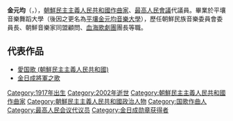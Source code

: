 '''金元均'''（{{lang-ko|김원균}}，{{bd|1917年|1月2日|2002年|4月5日}}），[[朝鮮民主主義人民共和國|朝鮮民主主義人民共和國]][[作曲家|作曲家]]、[[最高人民會議|最高人民會議]]代議員。畢業於平壤音樂舞蹈大學（後因之更名為[[平壤金元均音樂大學|平壤金元均音樂大學]]），歷任朝鮮民族音樂委員會委員長、朝鮮音樂家同盟顧問、[[血海歌劇團|血海歌劇團]]團長等職。

==代表作品==
* [[愛国歌_(朝鮮民主主義人民共和國)|愛国歌 (朝鮮民主主義人民共和國)]]
* [[金日成將軍之歌|金日成將軍之歌]]

{{Authority control}}

[[Category:1917年出生|Category:1917年出生]]
[[Category:2002年逝世|Category:2002年逝世]]
[[Category:朝鮮民主主義人民共和國作曲家|Category:朝鮮民主主義人民共和國作曲家]]
[[Category:朝鮮民主主義人民共和國政治人物|Category:朝鮮民主主義人民共和國政治人物]]
[[Category:国歌作曲人|Category:国歌作曲人]]
[[Category:最高人民会议代议员|Category:最高人民会议代议员]]
[[Category:金日成勋章获得者|Category:金日成勋章获得者]]